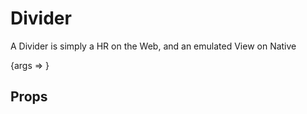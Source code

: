 
<Meta title="Primitives/Divider" component={Divider} />

# Divider

A Divider is simply a HR on the Web, and an emulated View on Native

<Canvas>
    <Story name="Divider" args={{ height: "tall" }}>
        {args => <Divider {...args} />}
    </Story>
</Canvas>

## Props

<ArgsTable of={Divider} />
